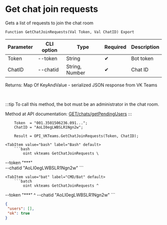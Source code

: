 ﻿---
sidebar_position: 7
---


# Get chat join requests
 Gets a list of requests to join the chat room



`Function GetChatJoinRequests(Val Token, Val ChatID) Export`

  | Parameter | CLI option | Type | Required | Description |
  |-|-|-|-|-|
  | Token | --token | String | &#x2714; | Bot token |
  | ChatID | --chatid | String, Number | &#x2714; | Chat ID |

  
  Returns:  Map Of KeyAndValue - serialized JSON response from VK Teams

<br/>

:::tip
To call this method, the bot must be an administrator in the chat room.

 Method at API documentation: [GET ​​/chats​/getPendingUsers](https://teams.vk.com/botapi/#/chats/get_chats_getPendingUsers)
:::
<br/>


```bsl title="1C:Enterprise/OneScript code example"
    Token  = "001.3501506236.091...";
    ChatID = "AoLI0egLWBSLR1Ngn2w";

    Result = OPI_VKTeams.GetChatJoinRequests(Token, ChatID);
```
 

 <Tabs>
  
    <TabItem value="bash" label="Bash" default>
        ```bash
            oint vkteams GetChatJoinRequests \
 --token "***" \
 --chatid "AoLI0egLWBSLR1Ngn2w"
        ```
    </TabItem>
  
    <TabItem value="bat" label="CMD/Bat" default>
        ```batch
            oint vkteams GetChatJoinRequests ^
 --token "***" ^
 --chatid "AoLI0egLWBSLR1Ngn2w"
        ```
    </TabItem>
</Tabs>


```json title="Result"
{
 "users": [],
 "ok": true
}
```
